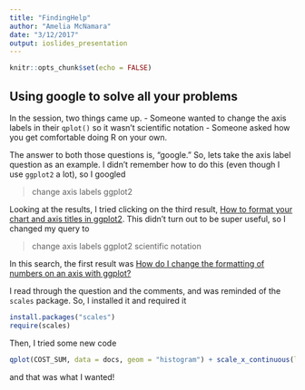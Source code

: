 ```yaml
---
title: "FindingHelp"
author: "Amelia McNamara"
date: "3/12/2017"
output: ioslides_presentation
---
```


```r
knitr::opts_chunk$set(echo = FALSE)
```

## Using google to solve all your problems
In the session, two things came up.
- Someone wanted to change the axis labels in their `qplot()` so it wasn't scientific notation
- Someone asked how you get comfortable doing R on your own. 

The answer to both those questions is, "google." So, lets take the axis label question as an example. I didn't remember how to do this (even though I use `ggplot2` a lot), so I googled

> change axis labels ggplot2 

Looking at the results, I tried clicking on the third result, [How to format your chart and axis titles in ggplot2](http://www.r-bloggers.com/how-to-format-your-chart-and-axis-titles-in-ggplot2/). This didn't turn out to be super useful, so I changed my query to

> change axis labels ggplot2 scientific notation

In this search, the first result was [How do I change the formatting of numbers on an axis with ggplot?](http://stackoverflow.com/questions/11610377/how-do-i-change-the-formatting-of-numbers-on-an-axis-with-ggplot)

I read through the question and the comments, and was reminded of the `scales` package. So, I installed it and required it
```r
install.packages("scales")
require(scales)
```
Then, I tried some new code
```r
qplot(COST_SUM, data = docs, geom = "histogram") + scale_x_continuous(labels = comma) 
```
and that was what I wanted!